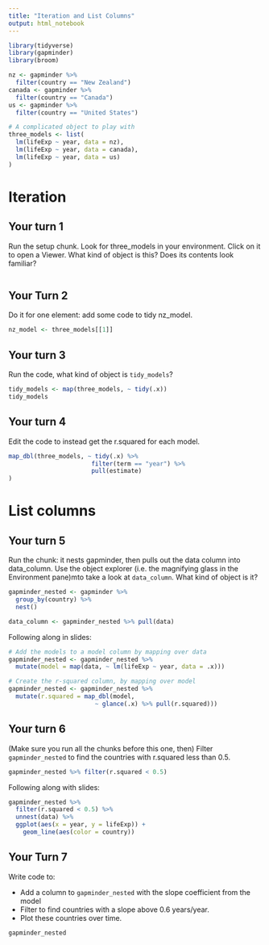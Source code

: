 ```yaml
---
title: "Iteration and List Columns"
output: html_notebook
---
```


```r
library(tidyverse)
library(gapminder)
library(broom)

nz <- gapminder %>%
  filter(country == "New Zealand")
canada <- gapminder %>%
  filter(country == "Canada")
us <- gapminder %>%
  filter(country == "United States")

# A complicated object to play with
three_models <- list(
  lm(lifeExp ~ year, data = nz),
  lm(lifeExp ~ year, data = canada),
  lm(lifeExp ~ year, data = us)
)
```

# Iteration

## Your turn 1

Run the setup chunk.
Look for  three_models in your environment.  Click on it to open a Viewer.
What kind of object is this?  Does its contents look familiar?

```r

```

## Your Turn 2

Do it for one element: add some code to tidy nz_model.

```r
nz_model <- three_models[[1]]

```

## Your turn 3

Run the code, what kind of object is `tidy_models`?

```r
tidy_models <- map(three_models, ~ tidy(.x))
tidy_models
```

## Your turn 4

Edit the code to instead get the r.squared for each model.

```r
map_dbl(three_models, ~ tidy(.x) %>% 
                       filter(term == "year") %>% 
                       pull(estimate)
)
```

# List columns


## Your turn 5

Run the chunk: it nests gapminder, then pulls out the data column into data_column.
Use the object explorer (i.e. the magnifying glass in the Environment pane)mto take a look at `data_column`.  What kind of object is it?

```r
gapminder_nested <- gapminder %>% 
  group_by(country) %>% 
  nest()

data_column <- gapminder_nested %>% pull(data) 
```

Following along in slides:
```r
# Add the models to a model column by mapping over data
gapminder_nested <- gapminder_nested %>% 
  mutate(model = map(data, ~ lm(lifeExp ~ year, data = .x)))

# Create the r-squared column, by mapping over model
gapminder_nested <- gapminder_nested %>% 
  mutate(r.squared = map_dbl(model, 
                        ~ glance(.x) %>% pull(r.squared)))
```

## Your turn 6

(Make sure you run all the chunks before this one, then)
Filter `gapminder_nested` to find the countries with r.squared less than 0.5.  

```r
gapminder_nested %>% filter(r.squared < 0.5)
```

Following along with slides:
```r
gapminder_nested %>% 
  filter(r.squared < 0.5) %>%
  unnest(data) %>%
  ggplot(aes(x = year, y = lifeExp)) + 
    geom_line(aes(color = country))

```

## Your Turn 7

Write code to:

* Add a column to `gapminder_nested` with the slope coefficient from the model
* Filter to find countries with a slope above 0.6 years/year.
* Plot these countries over time.

```r
gapminder_nested 
```

